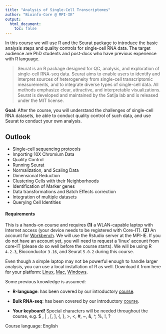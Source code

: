 ```yaml
---
title: "Analysis of Single-Cell Transcriptomes"
author: "Bioinfo-Core @ MPI-IE"
output:
  html_document:
    toc: false
---
```


In this course we will use R and the Seurat package to introduce the basic analysis steps and quality controls for single-cell RNA data. The target audience are PhD students and post-docs who have previous experience with R language.

> Seurat is an R package designed for QC, analysis, and exploration of
> single-cell RNA-seq data. Seurat aims to enable users to identify and
> interpret sources of heterogeneity from single-cell transcriptomic
> measurements, and to integrate diverse types of single-cell data. All methods
> emphasize clear, attractive, and interpretable visualizations. Seurat is
> developed and maintained by the Satija lab and is released under the MIT
> license.

**Goal:** After the course, you will understand the challenges of single-cell RNA datasets, be able to conduct quality control of such data, and use Seurat to conduct your own analysis.


## Outlook

- Single-cell sequencing protocols
- Importing 10X Chromium Data
- Quality Control
- Running Seurat
- Normalization, and Scaling Data
- Dimensional Reduction
- Clustering Cells with their Neighborhoods
- Identification of Marker genes
- Data transformations and Batch Effects correction
- Integration of multiple datasets
- Querying Cell Identities


#### Requirements

This is a hands-on course and requires **(1)** a WLAN-capable laptop with Internet access (your device needs to be registered with Core-IT). **(2)** An account for [Workbench](https://workbench.ie-freiburg.mpg.de). We will use the Rstudio server at the MPI-IE. If you do not have an account yet, you will need to request a 'linux' account from core-IT (please do so well before the course starts). We will be using R `4.2.3`, Bioconductor `3.16`, and Seurat `5.0.2` during this course.

Even though a simple laptop may not be powerful enough to handle larger analysis, you can use a local installation of R as well. Download it from here for your platform: [Linux](https://cran.rstudio.com/bin/linux/), [Mac](https://cran.rstudio.com/bin/macosx/base/), [Windows](https://cran.rstudio.com/bin/windows/base/old/).

Some previous knowledge is assumed:

* **R-language**: has been covered by our introductory
  [course](https://maxplanck-ie.github.io/Rintro).

* **Bulk RNA-seq**: has been covered by our introductory
  [course](https://maxplanck-ie.github.io/Rdeseq2).

* **Your keyboard!** Special characters will be needed throughout the
  course, e.g. $ , | , [, ], {, }, >, <, #, ~, &, ^, %, !, ?


Course language: English
